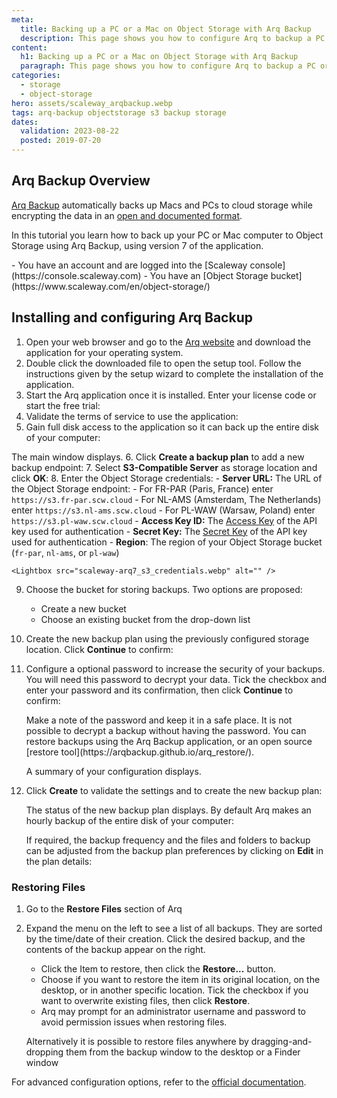 ```yaml
---
meta:
  title: Backing up a PC or a Mac on Object Storage with Arq Backup
  description: This page shows you how to configure Arq to backup a PC or Mac automatically on Object Storage
content:
  h1: Backing up a PC or a Mac on Object Storage with Arq Backup
  paragraph: This page shows you how to configure Arq to backup a PC or Mac automatically on Object Storage
categories:
  - storage
  - object-storage
hero: assets/scaleway_arqbackup.webp
tags: arq-backup objectstorage s3 backup storage
dates:
  validation: 2023-08-22
  posted: 2019-07-20
---
```


## Arq Backup Overview

[Arq Backup](https://www.arqbackup.com/index.html) automatically backs up Macs and PCs to cloud storage while encrypting the data in an [open and documented format](https://www.arqbackup.com/arq_data_format.txt).

In this tutorial you learn how to back up your PC or Mac computer to Object Storage using Arq Backup, using version 7 of the application.

<Macro id="iam-requirements" />
 
<Message type="requirement">
  - You have an account and are logged into the [Scaleway console](https://console.scaleway.com)
  - You have an [Object Storage bucket](https://www.scaleway.com/en/object-storage/)
</Message>

## Installing and configuring Arq Backup

1. Open your web browser and go to the [Arq website](https://www.arqbackup.com/index.html) and download the application for your operating system.
2. Double click the downloaded file to open the setup tool. Follow the instructions given by the setup wizard to complete the installation of the application.
3. Start the Arq application once it is installed. Enter your license code or start the free trial:
    <Lightbox src="scaleway-arq7_splash.webp" alt="" />
4. Validate the terms of service to use the application:
    <Lightbox src="scaleway-arq7_license.webp" alt="" />
5. Gain full disk access to the application so it can back up the entire disk of your computer:
    <Lightbox src="scaleway-arq7_disk_access.webp" alt="" />

  The main window displays.
6. Click **Create a backup plan** to add a new backup endpoint:
    <Lightbox src="scaleway-arq7_create_backup.webp" alt="" />
7. Select **S3-Compatible Server** as storage location and click **OK**:
    <Lightbox src="scaleway-arq7_s3.webp" alt="" />
8. Enter the Object Storage credentials:
    - **Server URL:** The URL of the Object Storage endpoint:
      - For FR-PAR (Paris, France) enter `https://s3.fr-par.scw.cloud`
      - For NL-AMS (Amsterdam, The Netherlands) enter `https://s3.nl-ams.scw.cloud`
      - For PL-WAW (Warsaw, Poland) enter `https://s3.pl-waw.scw.cloud`
    - **Access Key ID:** The [Access Key](/identity-and-access-management/iam/how-to/create-api-keys/) of the API key used for authentication
    - **Secret Key:** The [Secret Key](/identity-and-access-management/iam/how-to/create-api-keys/) of the API key used for authentication
    - **Region**: The region of your Object Storage bucket (`fr-par`, `nl-ams`, or `pl-waw`)

    <Lightbox src="scaleway-arq7_s3_credentials.webp" alt="" />
9. Choose the bucket for storing backups. Two options are proposed:
    - Create a new bucket
    - Choose an existing bucket from the drop-down list
10. Create the new backup plan using the previously configured storage location. Click **Continue** to confirm:
    <Lightbox src="scaleway-arq7_choose_storage.webp" alt="" />
11. Configure a optional password to increase the security of your backups. You will need this password to decrypt your data. Tick the checkbox and enter your password and its confirmation, then click **Continue** to confirm:
    <Lightbox src="scaleway-arq7_password.webp" alt="" />

    <Message type="important">
      Make a note of the password and keep it in a safe place. It is not possible to decrypt a backup without having the password. You can restore backups using the Arq Backup application, or an open source [restore tool](https://arqbackup.github.io/arq_restore/).
    </Message>

    A summary of your configuration displays.
12. Click **Create** to validate the settings and to create the new backup plan:
    <Lightbox src="scaleway-arq7_summary.webp" alt="" />

    The status of the new backup plan displays. By default Arq makes an hourly backup of the entire disk of your computer: 
    <Lightbox src="scaleway-arq7_status.webp" alt="" />

    If required, the backup frequency and the files and folders to backup can be adjusted from the backup plan preferences by clicking on **Edit** in the plan details:
    <Lightbox src="scaleway-arq7_edit_plan.webp" alt="" />

### Restoring Files

1. Go to the **Restore Files** section of Arq
    <Lightbox src="scaleway-arq7_restore.webp" alt="" />
2.  Expand the menu on the left to see a list of all backups. They are sorted by the time/date of their creation. Click the desired backup, and the contents of the backup appear on the right.
    - Click the Item to restore, then click the **Restore...** button.
    - Choose if you want to restore the item in its original location, on the desktop, or in another specific location. Tick the checkbox if you want to overwrite existing files, then click **Restore**.
    - Arq may prompt for an administrator username and password to avoid permission issues when restoring files.

    <Lightbox src="scaleway-arq7_restore_settings.webp" alt="" />

    Alternatively it is possible to restore files anywhere by dragging-and-dropping them from the backup window to the desktop or a Finder window

For advanced configuration options, refer to the [official documentation](https://www.arqbackup.com/docs/).
